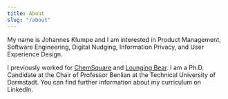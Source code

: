 ---
title: About
slug: "/about"
---
My name is Johannes Klumpe and I am interested in Product Management, Software Engineering, Digital Nudging, Information Privacy, and User Experience Design. 

I previously worked for [ChemSquare](https://www.chemsquare.com/) and [Lounging Bear](https://loungingbear.com/). I am a Ph.D. Candidate at the Chair of Professor Benlian at the Technical University of Darmstadt. You can find further information about my curriculum on LinkedIn. 

<br/>
<br/>

<Title text="Other places" /> 

- [Telegram](https://t.me/kjhnns)
- [Twitter](https://twitter.com/kjhnns)
- [Github](https://github.com/kjhnns)
- [LinkedIn](https://linkedin.com/in/klumpe/)
